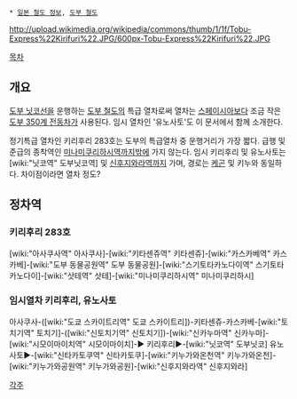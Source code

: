  * [[일본 철도 정보]], [[도부 철도]]

http://upload.wikimedia.org/wikipedia/commons/thumb/1/1f/Tobu-Express%22Kirifuri%22.JPG/600px-Tobu-Express%22Kirifuri%22.JPG

[[목차]]
== 개요 ==
[[도부 닛코선]]을 운행하는 [[도부 철도]]의 특급 열차로써 열차는 [[스페이시아]]보다 조금 작은 [[도부 350계 전동차]]가 사용된다. 임시 열차인 '유노사토'도 이 문서에서 함께 소개한다.

정기특급 열차인 키리후리 283호는 도부의 특급열차 중 운행거리가 가장 짧다. 급행 및 준급의 종착역인 [[미나미쿠리하시역]]까지밖에 가지 않는다. 임시 키리후리 및 유노사토는 [wiki:"닛코역" 도부닛코역] 및 [[신후지와라역]]까지 가며, 경로는 [[케곤]] 및 키누와 동일하다. 차이점이라면 열차 정도?

== 정차역 ==
=== 키리후리 283호 ===
[wiki:"아사쿠사역" 아사쿠사]-[wiki:"키타센쥬역" 키타센쥬]-[wiki:"카스카베역" 카스카베]-[wiki:"도부 동물공원역" 도부 동물공원]-[wiki:"스기토타카노다이역" 스기토타카노다이]-[wiki:"삿테역" 삿테]-[wiki:"미나미쿠리하시역" 미나미쿠리하시]

=== 임시열차 키리후리, 유노사토 ===
아사쿠사-([wiki:"도쿄 스카이트리역" 도쿄 스카이트리])-키타센쥬-카스카베-[wiki:"토치기역" 토치기]-([wiki:"신토치기역" 신토치기])-[wiki:"신카누마역" 신카누마]-[wiki:"시모이마이치역" 시모이마이치]-▶
키리후리▶-[wiki:"닛코역" 도부닛코]
유노사토▶-[wiki:"신타카토쿠역" 신타카토쿠]-[wiki:"키누가와온천역" 키누가와온천]-[wiki:"키누가와공원역" 키누가와공원]-[wiki:"신후지와라역" 신후지와라]

[[각주]]
